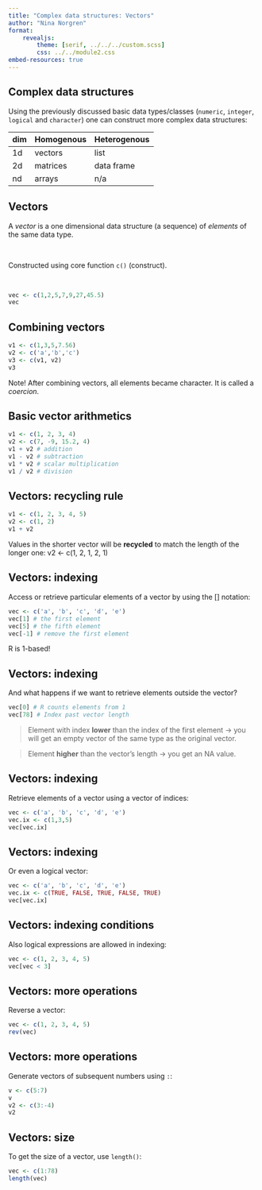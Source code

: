 ```yaml
---
title: "Complex data structures: Vectors"
author: "Nina Norgren"
format: 
    revealjs:
        theme: [serif, ../../../custom.scss]
        css: ../../module2.css
embed-resources: true
---
```


## Complex data structures
Using the previously discussed basic data types/classes (`numeric`, `integer`, `logical` and `character`) one can construct more complex data structures:

dim | Homogenous | Heterogenous
----|------------|-----------------
1d  | vectors    | list
2d  | matrices   | data frame
nd  | arrays     | n/a  


## Vectors
A *vector* is a one dimensional data structure (a sequence) of *elements* of the same data type.

<br>

Constructed using core function `c()` (construct).

<br>

```r
vec <- c(1,2,5,7,9,27,45.5)
vec
```

## Combining vectors
```r
v1 <- c(1,3,5,7.56)
v2 <- c('a','b','c')
v3 <- c(v1, v2)
v3
```
Note! After combining vectors, all elements became character. It is called a *coercion*.

## Basic vector arithmetics
```r
v1 <- c(1, 2, 3, 4)
v2 <- c(7, -9, 15.2, 4)
v1 + v2 # addition
v1 - v2 # subtraction
v1 * v2 # scalar multiplication
v1 / v2 # division
```

## Vectors: recycling rule
```r
v1 <- c(1, 2, 3, 4, 5)
v2 <- c(1, 2)
v1 + v2
```
Values in the shorter vector will be **recycled** to match the length of the longer one: v2 <- c(1, 2, 1, 2, 1)

## Vectors: indexing
Access or retrieve particular elements of a vector by using the [] notation:
```r
vec <- c('a', 'b', 'c', 'd', 'e')
vec[1] # the first element
vec[5] # the fifth element
vec[-1] # remove the first element
```

R is 1-based!


## Vectors: indexing
And what happens if we want to retrieve elements outside the vector?
```r
vec[0] # R counts elements from 1
vec[78] # Index past vector length
```
>Element with index **lower** than the index of the first element -> you will get an empty vector of the same type as the original vector.

>Element **higher** than the vector's length -> you get an NA value.

## Vectors: indexing
Retrieve elements of a vector using a vector of indices:
```r
vec <- c('a', 'b', 'c', 'd', 'e')
vec.ix <- c(1,3,5)
vec[vec.ix]
```

## Vectors: indexing
Or even a logical vector:
```r
vec <- c('a', 'b', 'c', 'd', 'e')
vec.ix <- c(TRUE, FALSE, TRUE, FALSE, TRUE)
vec[vec.ix]
```

## Vectors: indexing conditions
Also logical expressions are allowed in indexing:
```r
vec <- c(1, 2, 3, 4, 5)
vec[vec < 3]
```

## Vectors: more operations
Reverse a vector:
```r
vec <- c(1, 2, 3, 4, 5)
rev(vec)
```

## Vectors: more operations
Generate vectors of subsequent numbers using `:`:
```r
v <- c(5:7)
v
v2 <- c(3:-4)
v2
```

## Vectors: size
To get the size of a vector, use `length()`:
```r
vec <- c(1:78)
length(vec)
```